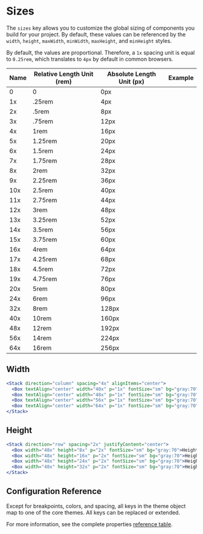 
# Sizes
The `sizes` key allows you to customize the global sizing of components you build for your project. By default, these values can be referenced by the `width`, `height`, `maxWidth`, `minWidth`, `maxHeight`, and `minHeight` styles.

<ThemeParser theme="sizes" />

By default, the values are proportional. Therefore, a `1x` spacing unit is equal to `0.25rem`, which translates to `4px` by default in common browsers.

| Name | Relative Length Unit (rem) | Absolute Length Unit (px) | Example |
| ---- | -------------------------- | ------------------------- | ------- |
| 0   | 0       | 0px   | <Box bg="cyan:50" h="4x" w={0}/>   |
| 1x  | .25rem  | 4px   | <Box bg="cyan:50" h="4x" w="1x"/>  |
| 2x  | .5rem   | 8px   | <Box bg="cyan:50" h="4x" w="2x"/>  |
| 3x  | .75rem  | 12px  | <Box bg="cyan:50" h="4x" w="3x"/>  |
| 4x  | 1rem    | 16px  | <Box bg="cyan:50" h="4x" w="4x"/>  |
| 5x  | 1.25rem | 20px  | <Box bg="cyan:50" h="4x" w="5x"/>  |
| 6x  | 1.5rem  | 24px  | <Box bg="cyan:50" h="4x" w="6x"/>  |
| 7x  | 1.75rem | 28px  | <Box bg="cyan:50" h="4x" w="7x"/>  |
| 8x  | 2rem    | 32px  | <Box bg="cyan:50" h="4x" w="8x"/>  |
| 9x  | 2.25rem | 36px  | <Box bg="cyan:50" h="4x" w="9x"/>  |
| 10x | 2.5rem  | 40px  | <Box bg="cyan:50" h="4x" w="10x"/> |
| 11x | 2.75rem | 44px  | <Box bg="cyan:50" h="4x" w="11x"/> |
| 12x | 3rem    | 48px  | <Box bg="cyan:50" h="4x" w="12x"/> |
| 13x | 3.25rem | 52px  | <Box bg="cyan:50" h="4x" w="13x"/> |
| 14x | 3.5rem  | 56px  | <Box bg="cyan:50" h="4x" w="14x"/> |
| 15x | 3.75rem | 60px  | <Box bg="cyan:50" h="4x" w="15x"/> |
| 16x | 4rem    | 64px  | <Box bg="cyan:50" h="4x" w="16x"/> |
| 17x | 4.25rem | 68px  | <Box bg="cyan:50" h="4x" w="17x"/> |
| 18x | 4.5rem  | 72px  | <Box bg="cyan:50" h="4x" w="18x"/> |
| 19x | 4.75rem | 76px  | <Box bg="cyan:50" h="4x" w="19x"/> |
| 20x | 5rem    | 80px  | <Box bg="cyan:50" h="4x" w="20x"/> |
| 24x | 6rem    | 96px  | <Box bg="cyan:50" h="4x" w="24x"/> |
| 32x | 8rem    | 128px | <Box bg="cyan:50" h="4x" w="32x"/> |
| 40x | 10rem   | 160px | <Box bg="cyan:50" h="4x" w="40x"/> |
| 48x | 12rem   | 192px | <Box bg="cyan:50" h="4x" w="48x"/> |
| 56x | 14rem   | 224px | <Box bg="cyan:50" h="4x" w="56x"/> |
| 64x | 16rem   | 256px | <Box bg="cyan:50" h="4x" w="64x"/> |

## Width

```jsx
<Stack direction="column" spacing="4x" alignItems="center">
  <Box textAlign="center" width="40x" p="1x" fontSize="sm" bg="gray:70">Width 10rem(160px)</Box>
  <Box textAlign="center" width="48x" p="1x" fontSize="sm" bg="gray:70">Width 12rem(192px)</Box>
  <Box textAlign="center" width="56x" p="1x" fontSize="sm" bg="gray:70">Width 14rem(224px)</Box>
  <Box textAlign="center" width="64x" p="1x" fontSize="sm" bg="gray:70">Width 16rem(256px)</Box>
</Stack>
```

## Height

```jsx
<Stack direction="row" spacing="2x" justifyContent="center">
  <Box width="48x" height="8x" p="2x" fontSize="sm" bg="gray:70">Height 2rem(32px)</Box>
  <Box width="48x" height="16x" p="2x" fontSize="sm" bg="gray:70">Height 4rem(64px)</Box>
  <Box width="48x" height="24x" p="2x" fontSize="sm" bg="gray:70">Height 6rem(96px)</Box>
  <Box width="48x" height="32x" p="2x" fontSize="sm" bg="gray:70">Height 8rem(128px)</Box>
</Stack>
```

## Configuration Reference

Except for breakpoints, colors, and spacing, all keys in the theme object map to one of the core themes. All keys can be replaced or extended.

For more information, see the complete properties <a href="https://styled-system.com/table" target="_blank">reference table</a>.

